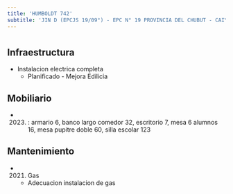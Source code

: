 ```yaml
---
title: 'HUMBOLDT 742'
subtitle: 'JIN D (EPCJS 19/09°) - EPC N° 19 PROVINCIA DEL CHUBUT - CAIYJ CHACARITA'
---
```


#
## Infraestructura

* Instalacion electrica completa 
    + Planificado - Mejora Edilicia 


## Mobiliario

*  (2023) : armario 6, banco largo comedor 32, escritorio 7, mesa 6 alumnos 16, mesa pupitre doble 60, silla escolar 123 





## Mantenimiento

*  (2021) Gas 
    + Adecuacion instalacion de gas







